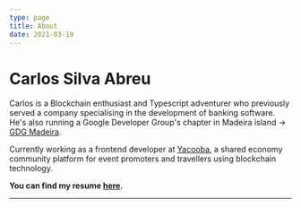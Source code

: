 ```yaml
---
type: page
title: About
date: 2021-03-19
---
```


# Carlos Silva Abreu

Carlos is a Blockchain enthusiast and Typescript adventurer who previously served a company specialising in the development of banking software. He's also running a Google Developer Group's chapter in Madeira island -> [GDG Madeira](https://gdgmadeira.xyz).

Currently working as a frontend developer at [Yacooba](https://yacooba.com), a shared economy community platform for event promoters and travellers using blockchain technology.

**You can find my resume [here](/resume.pdf).**

---


<div className="socialLinks">
  <a href="https://twitter.com/carlosrsabreu">
    <FiTwitter fontSize="24px" />
  </a>
  <a href="https://github.com/carlosrsabreu">
    <FiGithub fontSize="24px" />
  </a>
  <a href="https://instagram.com/carlosrsabreu">
    <FiInstagram fontSize="24px" />
  </a>
  <a href="mailto:carlosrsabreu@gmail.com">
    <FiMail fontSize="24px" />
  </a>
</div>

